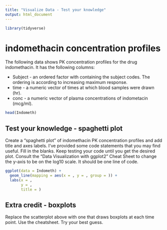 ```yaml
---
title: "Visualize Data - Test your knowledge"
output: html_document
---
```


```r
library(tidyverse)
```

# indomethacin concentration profiles
The following data shows PK concentration profiles for the drug indomethacin.
It has the following columns:  
  
  * Subject - an ordered factor with containing the subject codes. The ordering 
  is according to increasing maximum response.  
  * time - a numeric vector of times at which blood samples were drawn (hr).
  * conc - a numeric vector of plasma concentrations of indometacin (mcg/ml).
  
```r
head(Indometh)
```

## Test your knowledge - spaghetti plot
Create a "spaghetti plot" of indomethacin PK concentration profiles and add
title and axes labels. I've provided some code statements that you may find 
useful. Fill in the blanks. Keep testing your code until you get the desired plot.
Consult the "Data Visualization with ggplot2" Cheat Sheet to change the y-axis
to be on the log10 scale. It should be one line of code. 

```r
ggplot(data = Indometh) +
  geom_line(mapping = aes(x = , y = , group = )) + 
  labs(x = ,
       y = ,
       title = ) 
```

## Extra credit - boxplots

Replace the scatterplot above with one that draws boxplots at each time point. 
Use the cheatsheet. Try your best guess.

```r

```


